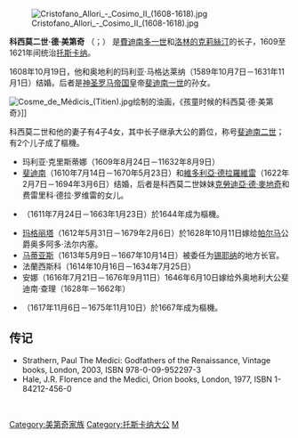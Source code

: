 {{noteTA
|1=zh-hans:美第奇; zh-tw:麥地奇;
|2=zh-hans:托斯卡纳; zh-tw:塔斯卡尼;
|3=zh-hans:弗朗切斯科; zh-tw:法蘭西斯科;
}}
{{Otheruses|科西莫·德·美第奇 (消歧义)|subject=托斯卡纳大公科西莫二世·德·美第奇|other=同名的其他家族成员}}
[[File:Cristofano_Allori_-_Cosimo_II_(1608-1618).jpg|thumb]]

'''科西莫二世·德·美第奇''' （{{lang-it|Cosimo II de' Medici}}；{{bd|1590年|5月12日|1621年|2月28日|catIdx=M}}） 是[[費迪南多一世·德·美第奇|費迪南多一世]]和[[洛林的克莉絲汀|洛林的克莉絲汀]]的长子，1609至1621年间统治[[托斯卡纳|托斯卡纳]]。

1608年10月19日，他和奥地利的玛利亚·马格达莱纳（1589年10月7日－1631年11月1日）结婚。后者是[[神圣罗马帝国|神圣罗马帝国]]皇帝[[斐迪南一世_(神圣罗马帝国)|斐迪南一世]]的孙女。

[[File:Cosme_de_Médicis_(Titien).jpg|thumb]]绘制的油画，《孩童时候的科西莫·德·美第奇》]]

科西莫二世和他的妻子有4子4女，其中长子继承大公的爵位，称号[[斐迪南二世·德·美第奇|斐迪南二世]]；有2个儿子成了樞機。
*玛利亚·克里斯蒂娜（1609年8月24日－11632年8月9日） 
*[[斐迪南二世·德·美第奇|斐迪南]]（1610年7月14日－1670年5月23日）和[[維多利亞·德拉羅維雷|維多利亞·德拉羅維雷]]（1622年2月7日－1694年3月6日）结婚，后者是科西莫二世妹妹[[克勞迪亞·德·麥地奇|克勞迪亞·德·麥地奇]]和费雷里科·德拉·罗维雷的女儿。
*{{link-en|若望-嘉祿·德·美第奇|Giancarlo de' Medici|若望-嘉祿}}（1611年7月24日－1663年1月23日）於1644年成为樞機。
*[[玛格丽塔·德·美第奇|玛格丽塔]]（1612年5月31日－1679年2月6日）於1628年10月11日嫁给[[帕尔马|帕尔马]]公爵奥多阿多·法尔内塞。
*[[马蒂亚斯·德·美第奇|马蒂亚斯]]（1613年5月9日－1667年10月14日）被委任为[[锡耶纳|锡耶纳]]的地方长官。
*法蘭西斯科（1614年10月16日－1634年7月25日）
*安娜（1616年7月21日－1676年9月11日）1646年6月10日嫁给外奥地利大公斐迪南·查理（1628年－1662年）
*{{link-en|良保·德·美第奇|Leopoldo de' Medici|良保}}（1617年11月6日－1675年11月10日）於1667年成为樞機。

==传记==
*Strathern, Paul The Medici: Godfathers of the Renaissance, Vintage books, London, 2003, ISBN 978-0-09-952297-3
*Hale, J.R. Florence and the Medici, Orion books, London, 1977, ISBN 1-84212-456-0

<br />
{{start box}}
{{S-hou|[[美迪奇家族|麥地奇家族]]|1590年|5月12日|1621年|2月28日|}}
{{S-reg|IT}}
{{s-before|[[斐迪南一世·德·美第奇|斐迪南一世]]}}
{{s-title|[[托斯卡纳大公|托斯卡纳大公]]|1609年－1621年}}
{{s-after|[[斐迪南二世·德·美第奇|斐迪南二世]]}}
{{end box}}

{{美第奇家族}}
{{Authority control}}
{{DEFAULTSORT:Cosimo 2, Medici}}
[[Category:美第奇家族|Category:美第奇家族]]
[[Category:托斯卡纳大公|Category:托斯卡纳大公]]
[[Category:佛罗伦萨人|M]]